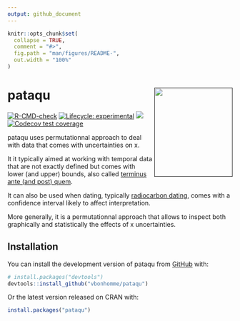 ```yaml
---
output: github_document
---
```


<!-- README.md is generated from README.Rmd. Please edit that file -->

```r
knitr::opts_chunk$set(
  collapse = TRUE,
  comment = "#>",
  fig.path = "man/figures/README-",
  out.width = "100%"
)
```

# pataqu [<img src="inst/figures/pataqu.png" width = "175" height = "200" align="right" />]() 

<!-- badges: start -->
<!--[![CRAN status](https://www.r-pkg.org/badges/version/pataqu)](https://CRAN.R-project.org/package=pataqu)-->
[![R-CMD-check](https://github.com/vbonhomme/pataqu/workflows/R-CMD-check/badge.svg)](https://github.com/vbonhomme/pataqu/actions)
[![Lifecycle: experimental](https://img.shields.io/badge/lifecycle-experimental-orange.svg)](https://lifecycle.r-lib.org/articles/stages.html#experimental)
[![](https://img.shields.io/github/last-commit/vbonhomme/pataqu.svg)](https://github.com/vbonhomme/pataqu/commits/master)
[![Codecov test coverage](https://codecov.io/gh/vbonhomme/pataqu/branch/master/graph/badge.svg)](https://app.codecov.io/gh/vbonhomme/pataqu?branch=master)


<!-- badges: end -->

pataqu uses permutationnal approach to deal with data that comes with uncertainties on x. 

It it typically aimed at working with temporal data that are not exactly defined but comes with lower (and upper) bounds, also called [terminus ante (and post) quem](https://en.wikipedia.org/wiki/Terminus_post_quem). 

It can also be used when dating, typically [radiocarbon dating](https://en.wikipedia.org/wiki/Radiocarbon_dating), comes with a confidence interval likely to affect interpretation.
 
More generally, it is a permutationnal approach that allows to inspect both graphically and statistically the effects of x uncertainties.

## Installation

You can install the development version of pataqu from [GitHub](https://github.com/) with:

``` r
# install.packages("devtools")
devtools::install_github("vbonhomme/pataqu")
```

Or the latest version released on CRAN with:

``` r
install.packages("pataqu")
```
